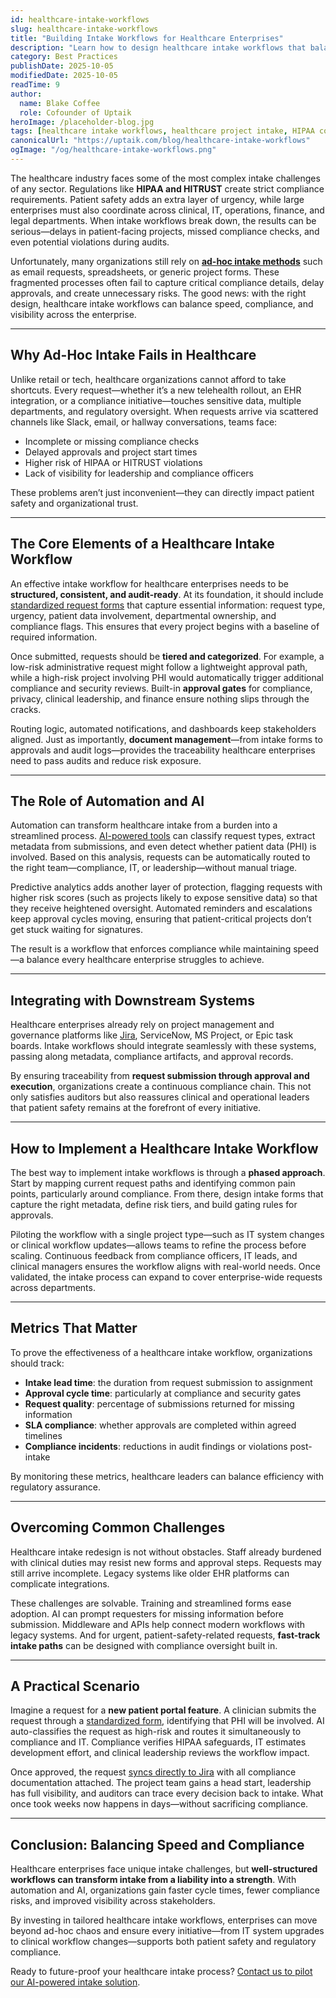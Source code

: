 ```yaml
---
id: healthcare-intake-workflows
slug: healthcare-intake-workflows
title: "Building Intake Workflows for Healthcare Enterprises"
description: "Learn how to design healthcare intake workflows that balance speed and compliance. Discover best practices for HIPAA, HITRUST, and enterprise project intake automation in healthcare organizations."
category: Best Practices
publishDate: 2025-10-05
modifiedDate: 2025-10-05
readTime: 9
author:
  name: Blake Coffee
  role: Cofounder of Uptaik
heroImage: /placeholder-blog.jpg
tags: [healthcare intake workflows, healthcare project intake, HIPAA compliance, HITRUST, EHR integration, healthcare IT projects, patient safety, workflow automation, AI intake automation, healthcare compliance]
canonicalUrl: "https://uptaik.com/blog/healthcare-intake-workflows"
ogImage: "/og/healthcare-intake-workflows.png"
---
```


The healthcare industry faces some of the most complex intake challenges of any sector. Regulations like **HIPAA and HITRUST** create strict compliance requirements. Patient safety adds an extra layer of urgency, while large enterprises must also coordinate across clinical, IT, operations, finance, and legal departments. When intake workflows break down, the results can be serious—delays in patient-facing projects, missed compliance checks, and even potential violations during audits.  

Unfortunately, many organizations still rely on [**ad-hoc intake methods**](/blog/ai-driven-pipelines) such as email requests, spreadsheets, or generic project forms. These fragmented processes often fail to capture critical compliance details, delay approvals, and create unnecessary risks. The good news: with the right design, healthcare intake workflows can balance speed, compliance, and visibility across the enterprise.  

---

## Why Ad-Hoc Intake Fails in Healthcare

Unlike retail or tech, healthcare organizations cannot afford to take shortcuts. Every request—whether it’s a new telehealth rollout, an EHR integration, or a compliance initiative—touches sensitive data, multiple departments, and regulatory oversight. When requests arrive via scattered channels like Slack, email, or hallway conversations, teams face:  

- Incomplete or missing compliance checks  
- Delayed approvals and project start times  
- Higher risk of HIPAA or HITRUST violations  
- Lack of visibility for leadership and compliance officers  

These problems aren’t just inconvenient—they can directly impact patient safety and organizational trust.  

---

## The Core Elements of a Healthcare Intake Workflow

An effective intake workflow for healthcare enterprises needs to be **structured, consistent, and audit-ready**. At its foundation, it should include [standardized request forms](/blog/effective-brief-writing) that capture essential information: request type, urgency, patient data involvement, departmental ownership, and compliance flags. This ensures that every project begins with a baseline of required information.  

Once submitted, requests should be **tiered and categorized**. For example, a low-risk administrative request might follow a lightweight approval path, while a high-risk project involving PHI would automatically trigger additional compliance and security reviews. Built-in **approval gates** for compliance, privacy, clinical leadership, and finance ensure nothing slips through the cracks.  

Routing logic, automated notifications, and dashboards keep stakeholders aligned. Just as importantly, **document management**—from intake forms to approvals and audit logs—provides the traceability healthcare enterprises need to pass audits and reduce risk exposure.  

---

## The Role of Automation and AI

Automation can transform healthcare intake from a burden into a streamlined process. [AI-powered tools](/blog/ai-driven-pipelines) can classify request types, extract metadata from submissions, and even detect whether patient data (PHI) is involved. Based on this analysis, requests can be automatically routed to the right team—compliance, IT, or leadership—without manual triage.  

Predictive analytics adds another layer of protection, flagging requests with higher risk scores (such as projects likely to expose sensitive data) so that they receive heightened oversight. Automated reminders and escalations keep approval cycles moving, ensuring that patient-critical projects don’t get stuck waiting for signatures.  

The result is a workflow that enforces compliance while maintaining speed—a balance every healthcare enterprise struggles to achieve.  

---

## Integrating with Downstream Systems

Healthcare enterprises already rely on project management and governance platforms like [Jira](/blog/jira-automation), ServiceNow, MS Project, or Epic task boards. Intake workflows should integrate seamlessly with these systems, passing along metadata, compliance artifacts, and approval records.  

By ensuring traceability from **request submission through approval and execution**, organizations create a continuous compliance chain. This not only satisfies auditors but also reassures clinical and operational leaders that patient safety remains at the forefront of every initiative.  

---

## How to Implement a Healthcare Intake Workflow

The best way to implement intake workflows is through a **phased approach**. Start by mapping current request paths and identifying common pain points, particularly around compliance. From there, design intake forms that capture the right metadata, define risk tiers, and build gating rules for approvals.  

Piloting the workflow with a single project type—such as IT system changes or clinical workflow updates—allows teams to refine the process before scaling. Continuous feedback from compliance officers, IT leads, and clinical managers ensures the workflow aligns with real-world needs. Once validated, the intake process can expand to cover enterprise-wide requests across departments.  

---

## Metrics That Matter

To prove the effectiveness of a healthcare intake workflow, organizations should track:  

- **Intake lead time**: the duration from request submission to assignment  
- **Approval cycle time**: particularly at compliance and security gates  
- **Request quality**: percentage of submissions returned for missing information  
- **SLA compliance**: whether approvals are completed within agreed timelines  
- **Compliance incidents**: reductions in audit findings or violations post-intake  

By monitoring these metrics, healthcare leaders can balance efficiency with regulatory assurance.  

---

## Overcoming Common Challenges

Healthcare intake redesign is not without obstacles. Staff already burdened with clinical duties may resist new forms and approval steps. Requests may still arrive incomplete. Legacy systems like older EHR platforms can complicate integrations.  

These challenges are solvable. Training and streamlined forms ease adoption. AI can prompt requesters for missing information before submission. Middleware and APIs help connect modern workflows with legacy systems. And for urgent, patient-safety-related requests, **fast-track intake paths** can be designed with compliance oversight built in.  

---

## A Practical Scenario

Imagine a request for a **new patient portal feature**. A clinician submits the request through a [standardized form](/blog/effective-brief-writing), identifying that PHI will be involved. AI auto-classifies the request as high-risk and routes it simultaneously to compliance and IT. Compliance verifies HIPAA safeguards, IT estimates development effort, and clinical leadership reviews the workflow impact.  

Once approved, the request [syncs directly to Jira](/blog/jira-automation) with all compliance documentation attached. The project team gains a head start, leadership has full visibility, and auditors can trace every decision back to intake. What once took weeks now happens in days—without sacrificing compliance.  

---

## Conclusion: Balancing Speed and Compliance

Healthcare enterprises face unique intake challenges, but **well-structured workflows can transform intake from a liability into a strength**. With automation and AI, organizations gain faster cycle times, fewer compliance risks, and improved visibility across stakeholders.  

By investing in tailored healthcare intake workflows, enterprises can move beyond ad-hoc chaos and ensure every initiative—from IT system upgrades to clinical workflow changes—supports both patient safety and regulatory compliance.  

Ready to future-proof your healthcare intake process? [Contact us to pilot our AI-powered intake solution](https://yourdomain.com/contact).  
